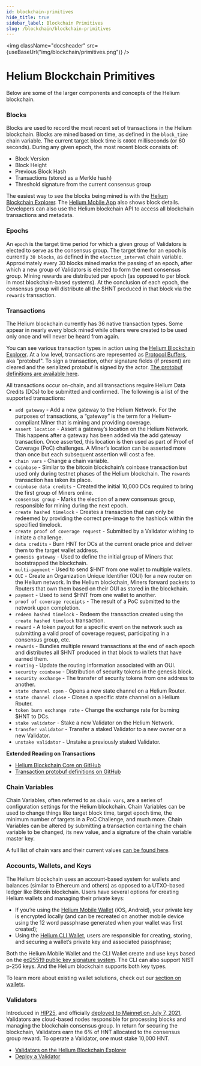 ```yaml
---
id: blockchain-primitives
hide_title: true
sidebar_label: Blockchain Primitives
slug: /blockchain/blockchain-primitives
---
```



<img className="docsheader" src={useBaseUrl("img/blockchain/primitives.png")} />

# Helium Blockchain Primitives

Below are some of the larger components and concepts of the Helium blockchain.

### Blocks

Blocks are used to record the most recent set of transactions in the Helium
blockchain. Blocks are mined based on time, as defined in the `block_time` chain
variable. The current target block time is `60000` milliseconds (or 60 seconds).
During any given epoch, the most recent block consists of:

- Block Version
- Block Height
- Previous Block Hash
- Transactions (stored as a Merkle hash)
- Threshold signature from the current consensus group

The easiest way to see the blocks being mined is with the
[Helium Blockchain Explorer](https://explorer.helium.com/). The
[Helium Mobile App](https://helium.com/app) also shows block details. Developers
can also use the Helium blockchain API to access all blockchain transactions and
metadata.

### Epochs

An `epoch` is the target time period for which a given group of Validators is
elected to serve as the consensus group. The target time for an epoch is
currently `30 blocks`, as defined in the `election_interval` chain variable.
Approximately every 30 blocks mined marks the passing of an epoch, after which a
new group of Validators is elected to form the next consensus group. Mining
rewards are distributed per epoch (as opposed to per block in most
blockchain-based systems). At the conclusion of each epoch, the consensus group
will distribute all the $HNT produced in that block via the `rewards`
transaction.

### Transactions

The Helium blockchain currently has 36 native transaction types. Some appear in
nearly every block mined while others were created to be used only once and will
never be heard from again.

You can see various transaction types in action using the
[Helium Blockchain Explorer](https://explorer.helium.com/). At a low level,
transactions are represented as
[Protocol Buffers](https://developers.google.com/protocol-buffers), aka
"protobuf". To sign a transaction, other signature fields (if present) are
cleared and the serialized protobuf is signed by the actor.
[The protobuf definitions are available here](https://github.com/helium/proto).

All transactions occur on-chain, and all transactions require Helium Data
Credits (DCs) to be submitted and confirmed. The following is a list of the
supported transactions:

- `add gateway` - Add a new gateway to the Helium Network. For the purposes of
  transactions, a “gateway” is the term for a Helium-compliant Miner that is
  mining and providing coverage.
- `assert location` - Assert a gateway’s location on the Helium Network. This
  happens after a gateway has been added via the add gateway transaction. Once
  asserted, this location is then used as part of Proof of Coverage (PoC)
  challenges. A Miner’s location can be asserted more than once but each
  subsequent assertion will cost a fee.
- `chain vars` - Change a chain variable.
- `coinbase` - Similar to the bitcoin blockchain’s coinbase transaction but used
  only during testnet phases of the Helium blockchain. The `rewards` transaction
  has taken its place.
- `coinbase data credits` - Created the initial 10,000 DCs required to bring the
  first group of Miners online.
- `consensus group` - Marks the election of a new consensus group, responsible
  for mining during the next epoch.
- `create hashed timelock` - Creates a transaction that can only be redeemed by
  providing the correct pre-image to the hashlock within the specified timelock.
- `create proof of coverage request` - Submitted by a Validator wishing to
  initiate a challenge.
- `data credits` - Burn HNT for DCs at the current oracle price and deliver them
  to the target wallet address.
- `genesis gateway` - Used to define the initial group of Miners that
  bootstrapped the blockchain.
- `multi-payment` - Used to send $HNT from one wallet to multiple wallets.
- `OUI` - Create an Organization Unique Identifier (OUI) for a new router on the
  Helium network. In the Helium blockchain, Miners forward packets to Routers
  that own them based on their OUI as stored in the blockchain.
- `payment` - Used to send $HNT from one wallet to another.
- `proof of coverage receipts` - The result of a PoC submitted to the network
  upon completion.
- `redeem hashed timelock` - Redeem the transaction created using the
  `create hashed timelock` transaction.
- `reward` - A token payout for a specific event on the network such as
  submitting a valid proof of coverage request, participating in a consensus
  group, etc.
- `rewards` - Bundles multiple reward transactions at the end of each epoch and
  distributes all $HNT produced in that block to wallets that have earned them.
- `routing` - Update the routing information associated with an OUI.
- `security coinbase` - Distribution of security tokens in the genesis block.
- `security exchange` - The transfer of security tokens from one address to
  another.
- `state channel open` - Opens a new state channel on a Helium Router.
- `state channel close` - Closes a specific state channel on a Helium Router.
- `token burn exchange rate` - Change the exchange rate for burning $HNT to DCs.
- `stake validator` - Stake a new Validator on the Helium Network.
- `transfer validator` - Transfer a staked Validator to a new owner or a new
  Validator.
- `unstake validator` - Unstake a previously staked Validator.

**Extended Reading on Transactions**

- [Helium Blockchain Core on GitHub](https://github.com/helium/blockchain-core)
- [Transaction protobuf definitions on GitHub](https://github.com/helium/proto)

### Chain Variables

Chain Variables, often referred to as `chain vars`, are a series of
configuration settings for the Helium blockchain. Chain Variables can be used to
change things like target block time, target epoch time, the minimum number of
targets in a PoC Challenge, and much more. Chain Variables can be altered by
submitting a transaction containing the chain variable to be changed, its new
value, and a signature of the chain variable master key.

A full list of chain vars and their current values
[can be found here](https://helium.plus/chain-vars).

### Accounts, Wallets, and Keys

The Helium blockchain uses an account-based system for wallets and balances
(similar to Ethereum and others) as opposed to a UTXO-based ledger like Bitcoin
blockchain. Users have several options for creating Helium wallets and managing
their private keys:

- If you’re using the [Helium Mobile Wallet](https://helium.com/app) (iOS,
  Android), your private key is encrypted locally (and can be recreated on
  another mobile device using the 12 word passphrase generated when your wallet
  was first created);
- Using the [Helium CLI Wallet](https://github.com/helium/helium-wallet-rs),
  users are responsible for creating, storing, and securing a wallet’s private
  key and associated passphrase;

Both the Helium Mobile Wallet and the CLI Wallet create and use keys based on
the [ed25519 public key signature system](https://ed25519.cr.yp.to/). The CLI
can also support NIST p-256 keys. And the Helium blockchain supports both key
types.

To learn more about existing wallet solutions, check out our
[section on wallets](/wallets).

### Validators

Introduced in
[HIP25](https://github.com/helium/HIP/blob/master/0025-validators.md), and
officially
[deployed to Mainnet on July 7, 2021](https://dewialliance.medium.com/validators-are-live-on-the-helium-network-fcf549a5e182),
Validators are cloud-based nodes responsible for processing blocks and managing
the blockchain consensus group. In return for securing the blockchain,
Validators earn the 6% of HNT allocated to the consensus group reward. To
operate a Validator, one must stake 10,000 HNT.

- [Validators on the Helium Blockchain Explorer](https://explorer.helium.com/validators)
- [Deploy a Validator](/mine-hnt/validators)
